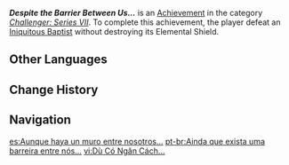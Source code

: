 {{Achievement Infobox
|id           = 82166
|order id     = 2166
|category     = Challenger: Series VII
|description  = Defeat the [[Iniquitous Baptist]] without destroying its Elemental Shield.
|requirements = 
|primogems    = 10
|tracking     = 
|topic        = Iniquitous Baptist
|hidden       = 
}}
'''''Despite the Barrier Between Us...''''' is an [[Achievement]] in the category ''[[Challenger: Series VII]]''. To complete this achievement, the player defeat an [[Iniquitous Baptist]] without destroying its Elemental Shield.
<!--
==Gameplay Notes==

==Trivia==

-->
<!--
==Video Guides==
{{EVT
|video1   = 
|caption1 = 
}}
-->
==Other Languages==
{{Other Languages
|en       = Despite the Barrier Between Us...
|zhs      = 即便存在隔阂…
|zhs_rm   = Jíbiàn Cúnzài Géhé...
|zht      = 即便存在隔閡…
|zht_rm   = Jíbiàn Cúnzài Géhé...
|zh_tl    = 
|ja       = 隔たりがあれど…
|ja_rm    = Hedatari ga Aredo...
|ja_tl    = Despite the Gap...
|ko       = 우리 사이에 벽이 있다 한들…
|ko_tl    = Although There Is a Wall Between Us...
|es       = Aunque haya un muro entre nosotros...
|es_tl    = Although There Is a Wall Between Us...
|fr       = Malgré la barrière entre nous...
|fr_tl    = Despite the Barrier Between Us...
|ru       = Отчуждённость...
|ru_tl    = Alienation...
|th       = แม้ระหว่างเราจะมีอุปสรรค...
|th_rm    = 
|th_tl    = 
|vi       = Dù Có Ngăn Cách...
|vi_tl    = 
|de       = Trotz der Barriere zwischen uns&nbsp;...
|de_tl    = Despite the Barrier Between Us...
|id       = Meski Ada Penghalang di Antara Kita&nbsp;....
|id_tl    = Despite the Barrier Between Us...
|pt       = Ainda que exista uma barreira entre nós...
|pt_tl    = 
|tr       = Aramızdaki Engele Rağmen...
|tr_tl    = Despite the Obstacle Between Us...
|it       = Nonostante la barriera tra di noi...
|it_tl    = 
}}

==Change History==
{{Change History|3.6}}
<!--
==References==
{{Reflist}}
-->
==Navigation==
{{Achievement Navbox}}

[[es:Aunque haya un muro entre nosotros...]]
[[pt-br:Ainda que exista uma barreira entre nós...]]
[[vi:Dù Có Ngăn Cách...]]